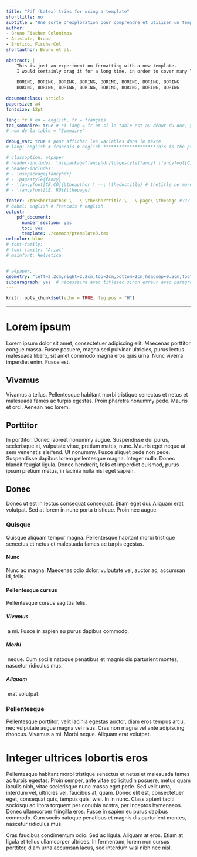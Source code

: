 ```yaml
---
title: "Pdf (Latex) tries for using a template"
shorttitle: no
subtitle : "Une sorte d'exploration pour comprendre et utiliser un template"
author: 
- Bruno Fischer Colonimos
- Aristote, Bruno
- Brufico, FischerCol
shortauthor: Bruno et al.

abstract: |
    This is just an experiment on formatting with a new template.  
    I would certainly drag it for a long time, in order to cover many lines. But it will certainly be BORING,
    
    BORING, BORING, BORING, BORING, BORING, BORING, BORING, BORING  
    BORING, BORING, BORING, BORING, BORING, BORING, BORING, BORING
    
documentclass: article
papersize: a4
fontsize: 12pt

lang: fr # en = english, fr = français
toc_sommaire: true # si lang = fr et si la table est au début du doc, yes u true
# nom de la table = "Sommaire"

debug_var: true # pour afficher les variables dans le texte
# lang: english # francais # english ********************This is the problem

# classoption: a4paper
# header-includes: \usepackage{fancyhdr}\pagestyle{fancy} \fancyfoot[C]{\thetitle \ \textemdash \ page \thepage}
# header-includes:
# - \usepackage{fancyhdr}
# - \pagestyle{fancy}
# - \fancyfoot[CE,CO]{\theauthor \ --\ \thedoctitle} # thetitle ne marche pas et donne le n0 de section
# - \fancyfoot[LE, RO]{\thepage}

footer: \theshortauthor \ --\ \theshorttitle \ --\ page\ \thepage #????
# babel: english # francais # english
output: 
    pdf_document:
      number_section: yes
      toc: yes
      template: ./common/ptemplate3.tex
urlcolor: blue
# font-family:
# font-family: "Arial"
# mainfont: Helvetica


# a4paper, 
geometry: "left=2.2cm,right=2.2cm,top=2cm,bottom=2cm,headsep=0.5cm,footskip=1cm"
subparagraph: yes  # nécessaire avec titlesec sinon erreur avec paragraph et subparagraph
---
```


```r
knitr::opts_chunk$set(echo = TRUE, fig.pos = "H")
```

************************

Lorem ipsum
===========

Lorem ipsum dolor sit amet, consectetuer adipiscing elit. Maecenas porttitor congue massa. Fusce posuere, magna sed pulvinar ultricies, purus lectus malesuada libero, sit amet commodo magna eros quis urna. Nunc viverra imperdiet enim. Fusce est.

Vivamus{-}
-------
Vivamus a tellus. Pellentesque habitant morbi tristique senectus et netus et malesuada fames ac turpis egestas. Proin pharetra nonummy pede. Mauris et orci. Aenean nec lorem.

Porttitor
---------
In porttitor. Donec laoreet nonummy augue. Suspendisse dui purus, scelerisque at, vulputate vitae, pretium mattis, nunc. Mauris eget neque at sem venenatis eleifend. Ut nonummy.
Fusce aliquet pede non pede. Suspendisse dapibus lorem pellentesque magna. Integer nulla. Donec blandit feugiat ligula. Donec hendrerit, felis et imperdiet euismod, purus ipsum pretium metus, in lacinia nulla nisl eget sapien.

Donec
-----
Donec ut est in lectus consequat consequat. Etiam eget dui. Aliquam erat volutpat. Sed at lorem in nunc porta tristique. Proin nec augue.

### Quisque

Quisque aliquam tempor magna. Pellentesque habitant morbi tristique senectus et netus et malesuada fames ac turpis egestas. 

#### Nunc
Nunc ac magna. Maecenas odio dolor, vulputate vel, auctor ac, accumsan id, felis.

#### Pellentesque cursus
Pellentesque cursus sagittis felis.

##### Vivamus{-}  
\ a mi. Fusce in sapien eu purus dapibus commodo. 

##### Morbi
\ neque. Cum sociis natoque penatibus et magnis dis parturient montes, nascetur ridiculus mus.

##### Aliquam
\ erat volutpat.


### Pellentesque

Pellentesque porttitor, velit lacinia egestas auctor, diam eros tempus arcu, nec vulputate augue magna vel risus. Cras non magna vel ante adipiscing rhoncus. Vivamus a mi. Morbi neque. Aliquam erat volutpat.


Integer ultrices lobortis eros
==============================

Pellentesque habitant morbi tristique senectus et netus et malesuada fames ac turpis egestas. Proin semper, ante vitae sollicitudin posuere, metus quam iaculis nibh, vitae scelerisque nunc massa eget pede. Sed velit urna, interdum vel, ultricies vel, faucibus at, quam. Donec elit est, consectetuer eget, consequat quis, tempus quis, wisi.
In in nunc. Class aptent taciti sociosqu ad litora torquent per conubia nostra, per inceptos hymenaeos. Donec ullamcorper fringilla eros. Fusce in sapien eu purus dapibus commodo. Cum sociis natoque penatibus et magnis dis parturient montes, nascetur ridiculus mus.

Cras faucibus condimentum odio. Sed ac ligula. Aliquam at eros. Etiam at ligula et tellus ullamcorper ultrices. In fermentum, lorem non cursus porttitor, diam urna accumsan lacus, sed interdum wisi nibh nec nisl.

